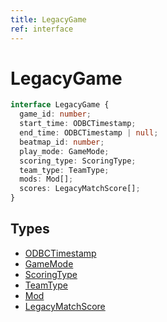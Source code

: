 ```yaml
---
title: LegacyGame
ref: interface
---
```


# LegacyGame

```ts
interface LegacyGame {
  game_id: number;
  start_time: ODBCTimestamp;
  end_time: ODBCTimestamp | null;
  beatmap_id: number;
  play_mode: GameMode;
  scoring_type: ScoringType;
  team_type: TeamType;
  mods: Mod[];
  scores: LegacyMatchScore[];
}
```

## Types

- [ODBCTimestamp](/references/odbc-timestamp)
- [GameMode](/references/game-mode)
- [ScoringType](/references/scoring-type)
- [TeamType](/references/team-type)
- [Mod](/references/mod)
- [LegacyMatchScore](/references/legacy-match-score)
